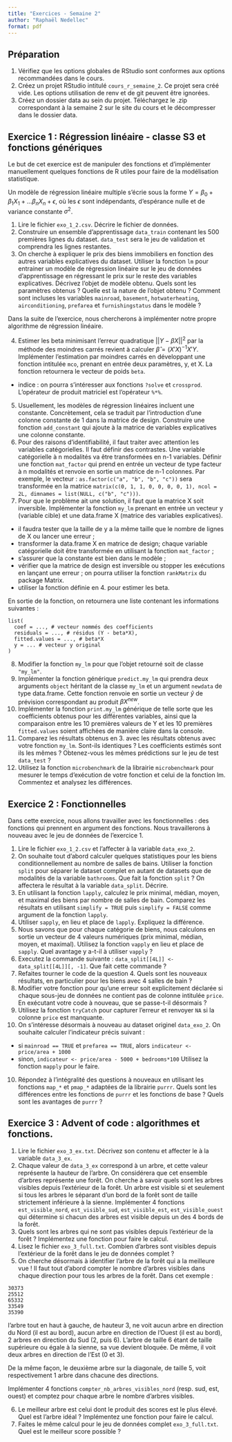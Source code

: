 ```yaml
---
title: "Exercices - Semaine 2"
author: "Raphaël Nedellec"
format: pdf
---
```


## Préparation

1. Vérifiez que les options globales de RStudio sont conformes aux options recommandées dans le cours.
2. Créez un projet RStudio intitulé `cours_r_semaine_2`. Ce projet sera créé vide. Les options utilisation de renv et de git peuvent être ignorées.
3. Créez un dossier data au sein du projet. Téléchargez le .zip correspondant à la semaine 2 sur le site du cours et le décompresser dans le dossier data.

## Exercice 1 : Régression linéaire - classe S3 et fonctions génériques

Le but de cet exercice est de manipuler des fonctions et d'implémenter manuellement quelques fonctions de R utiles pour faire de la modélisation statistique.

Un modèle de régression linéaire multiple s'écrie sous la forme $Y = \beta_0 + \beta_1X_1 + ... \beta_nX_n + \epsilon$, où les $\epsilon$ sont indépendants, d'espérance nulle et de variance constante $\sigma^2$.

1. Lire le fichier `exo_1_2.csv`. Décrire le fichier de données.
2. Construire un ensemble d'apprentissage `data_train` contenant les 500 premières lignes du dataset. `data_test` sera le jeu de validation et comprendra les lignes restantes.
3. On cherche à expliquer le prix des biens immobiliers en fonction des autres variables explicatives du dataset. Utiliser la fonction `lm` pour entrainer un modèle de régression linéaire sur le jeu de données d'apprentissage en régressant le prix sur le reste des variables explicatives. Décrivez l'objet de modèle obtenu. Quels sont les paramètres obtenus ? Quelle est la nature de l'objet obtenu ? Comment sont incluses les variables `mainroad`, `basement`, `hotwaterheating`, `airconditioning`, `prefarea` et `furnishingstatus` dans le modèle ?

Dans la suite de l'exercice, nous chercherons à implémenter notre propre algorithme de régression linéaire.

4. Estimer les beta minimisant l'erreur quadratique $||Y - \beta X||^2$ par la méthode des moindres carrés revient à calculer $\widehat{\beta} = (X'X)^{-1}X'Y$. Implémenter l'estimation par moindres carrés en développant une fonction intitulée `mco`, prenant en entrée deux paramètres, y, et X. La fonction retournera le vecteur de poids `beta`.

- indice : on pourra s'intéresser aux fonctions `?solve` et `crossprod`. L'opérateur de produit matriciel est l'opérateur `%*%`.

5. Usuellement, les modèles de régression linéaires incluent une constante. Concrètement, cela se traduit par l'introduction d'une colonne constante de 1 dans la matrice de design. Construire une fonction `add_constant` qui ajoute à la matrice de variables explicatives une colonne constante.
6. Pour des raisons d'identifiabilité, il faut traiter avec attention les variables catégorielles. Il faut définir des contrastes. Une variable catégorielle à n modalités va être transformées en n-1 variables. Définir une fonction `mat_factor` qui prend en entrée un vecteur de type facteur à n modalités et renvoie en sortie un matrice de n-1 colonnes. Par exemple, le vecteur : `as.factor(c("a", "b", "b", "c"))` sera transformée en la matrice `matrix(c(0, 1, 1, 0, 0, 0, 0, 1), ncol = 2L, dimnames = list(NULL, c("b", "c")))`.
7. Pour que le problème ait une solution, il faut que la matrice X soit inversible. Implémenter la fonction  `my_lm` prenant en entrée un vecteur y (variable cible) et une data.frame X (matrice des variables explicatives).

- il faudra tester que la taille de y a la même taille que le nombre de lignes de X ou lancer une erreur ;
- transformer la data.frame X en matrice de design; chaque variable catégorielle doit être transformée en utilisant la fonction `mat_factor` ;
- s'assurer que la constante est bien dans le modèle ;
- vérifier que la matrice de design est inversible ou stopper les exécutions en lançant une erreur ; on pourra utiliser la fonction `rankMatrix` du package Matrix.
- utiliser la fonction définie en 4. pour estimer les beta.

En sortie de la fonction, on retournera une liste contenant les informations suivantes : 

```{}
list(
  coef = ..., # vecteur nommés des coefficients
  residuals = ..., # résidus (Y - beta*X),
  fitted.values = ..., # beta*X
  y = ... # vecteur y original
)
```

8. Modifier la fonction `my_lm` pour que l'objet retourné soit de classe `"my_lm"`.
9. Implémenter la fonction générique `predict.my_lm` qui prendra deux arguments `object` héritant de la classe `my_lm` et un argument `newdata` de type data.frame. Cette fonction renvoie en sortie un vecteur $\hat{y}$ de prévision correspondant au produit $\beta X^{new}$.
10. Implémenter la fonction `print.my_lm` générique de telle sorte que les coefficients obtenus pour les différentes variables, ainsi que la comparaison entre les 10 premières valeurs de Y et les 10 premières `fitted.values` soient affichées de manière claire dans la console. 
11. Comparez les résultats obtenus en 3. avec les résultats obtenus avec votre fonction `my_lm`. Sont-ils identiques ? Les coefficients estimés sont ils les mêmes ? Obtenez-vous les mêmes prédictions sur le jeu de test `data_test` ? 
12. Utilisez la fonction `microbenchmark` de la librairie `microbenchmark` pour mesurer le temps d'exécution de votre fonction et celui de la fonction lm. Commentez et analysez les différences.

## Exercice 2 : Fonctionnelles

Dans cette exercice, nous allons travailler avec les fonctionnelles : des fonctions qui prennent en argument des fonctions. Nous travaillerons à nouveau avec le jeu de données de l'exercice 1.

1. Lire le fichier `exo_1_2.csv` et l'affecter à la variable `data_exo_2`.
2. On souhaite tout d'abord calculer quelques statistiques pour les biens conditionnellement au nombre de salles de bains. Utiliser la fonction `split` pour séparer le dataset complet en autant de datasets que de modalités de la variable `bathrooms`. Que fait la fonction `split` ? On affectera le résultat à la variable `data_split`. Décrire. 
2. En utilisant la fonction `lapply`, calculez le prix minimal, médian, moyen, et maximal des biens par nombre de salles de bain. Comparez les résultats en utilisant `simplify = TRUE` puis `simplify = FALSE` comme argument de la fonction `lapply`. 
3. Utiliser `sapply`, en lieu et place de `lapply`. Expliquez la différence.
4. Nous savons que pour chaque catégorie de biens, nous calculons en sortie un vecteur de 4 valeurs numériques (prix minimal, médian, moyen, et maximal). Utilisez la fonction `vapply` en lieu et place de `sapply`. Quel avantage y a-t-il à utiliser `vapply` ?
5. Executez la commande suivante : `data_split[[4L]] <- data_split[[4L]][, -1]`. Que fait cette commande ?
6. Refaites tourner le code de la question 4. Quels sont les nouveaux résultats, en particulier pour les biens avec 4 salles de bain ?
7. Modifier votre fonction pour qu'une erreur soit explicitement déclarée si chaque sous-jeu de données ne contient pas de colonne intitulée `price`. En exécutant votre code à nouveau, que se passe-t-il désormais ?
8. Utilisez la fonction `tryCatch` pour capturer l'erreur et renvoyer `NA` si la colonne `price` est manquante.
9. On s'intéresse désormais à nouveau au dataset originel `data_exo_2`. On souhaite calculer l'indicateur précis suivant : 
- si `mainroad == TRUE` et `prefarea == TRUE`, alors `indicateur <- price/area + 1000`
- sinon, `indicateur <- price/area - 5000 + bedrooms*100`
Utilisez la fonction `mapply` pour le faire.

10. Répondez à l'intégralité des questions à nouveaux en utilisant les fonctions `map_*` et `pmap_*` adaptées de la librairie `purrr`. Quels sont les différences entre les fonctions de `purrr` et les fonctions de base ? Quels sont les avantages de `purrr` ?


## Exercice 3 : Advent of code : algorithmes et fonctions.

1. Lire le fichier `exo_3_ex.txt`. Décrivez son contenu et affecter le à la variable `data_3_ex`.
2. Chaque valeur de `data_3_ex` correspond à un arbre, et cette valeur représente la hauteur de l'arbre. On considérera que cet ensemble d'arbres représente une forêt. On cherche à savoir quels sont les arbres visibles depuis l'extérieur de la forêt. Un arbre est visible si et seulement si tous les arbres le séparant d'un bord de la forêt sont de taille strictement inférieure à la sienne. Implémenter 4 fonctions `est_visible_nord`, `est_visible_sud`, `est_visible_est`, `est_visible_ouest` qui détermine si chacun des arbres est visible depuis un des 4 bords de la forêt.
3. Quels sont les arbres qui ne sont pas visibles depuis l'extérieur de la forêt ? Implémentez une fonction pour faire le calcul. 
4. Lisez le fichier `exo_3_full.txt`. Combien d'arbres sont visibles depuis l'extérieur de la forêt dans le jeu de données complet ? 
5. On cherche désormais à identifier l'arbre de la forêt qui a la meilleure vue ! Il faut tout d'abord compter le nombre d'arbres visibles dans chaque direction pour tous les arbres de la forêt. Dans cet exemple :

```{}
30373
25512
65332
33549
35390
```

l'arbre tout en haut à gauche, de hauteur 3, ne voit aucun arbre en direction du Nord (il est au bord), aucun arbre en direction de l'Ouest (il est au bord), 2 arbres en direction du Sud (2, puis 6). L'arbre de taille 6 étant de taille supérieure ou égale à la sienne, sa vue devient bloquée. De même, il voit deux arbres en direction de l'Est (0 et 3).

De la même façon, le deuxième arbre sur la diagonale, de taille 5, voit respectivement 1 arbre dans chacune des directions.

Implémenter 4 fonctions `compter_nb_arbres_visibles_nord` (resp. sud, est, ouest) et comptez pour chaque arbre le nombre d'arbres visibles.

6. Le meilleur arbre est celui dont le produit des scores est le plus élevé. Quel est l'arbre idéal ? Implémentez une fonction pour faire le calcul. 
7. Faites le même calcul pour le jeu de données complet `exo_3_full.txt`. Quel est le meilleur score possible ?